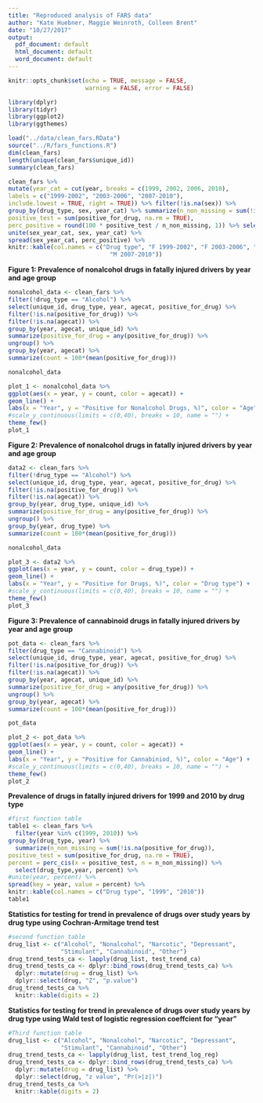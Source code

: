 ```yaml
---
title: "Reproduced analysis of FARS data"
author: "Kate Huebner, Maggie Weinroth, Colleen Brent"
date: "10/27/2017"
output:
  pdf_document: default
  html_document: default
  word_document: default
---
```


```r
knitr::opts_chunk$set(echo = TRUE, message = FALSE,
                      warning = FALSE, error = FALSE)
```

```r
library(dplyr) 
library(tidyr) 
library(ggplot2)
library(ggthemes)
```

```r
load("../data/clean_fars.RData") 
source("../R/fars_functions.R")
dim(clean_fars)
length(unique(clean_fars$unique_id))
summary(clean_fars)

```

```r
clean_fars %>%
mutate(year_cat = cut(year, breaks = c(1999, 2002, 2006, 2010),
labels = c("1999-2002", "2003-2006", "2007-2010"),
include.lowest = TRUE, right = TRUE)) %>% filter(!is.na(sex)) %>%
group_by(drug_type, sex, year_cat) %>% summarize(n_non_missing = sum(!is.na(positive_for_drug)),
positive_test = sum(positive_for_drug, na.rm = TRUE),
perc_positive = round(100 * positive_test / n_non_missing, 1)) %>% select(drug_type, sex, year_cat, perc_positive) %>%
unite(sex_year_cat, sex, year_cat) %>%
spread(sex_year_cat, perc_positive) %>%
knitr::kable(col.names = c("Drug type", "F 1999-2002", "F 2003-2006", "F 2007-2010", "M 1999-2002", "M 2003-2006",
                             "M 2007-2010"))
```

**Figure 1: Prevalence of nonalcohol drugs in fatally injured drivers by year and age group**

```r

nonalcohol_data <- clean_fars %>%
filter(!drug_type == "Alcohol") %>%
select(unique_id, drug_type, year, agecat, positive_for_drug) %>%
filter(!is.na(positive_for_drug)) %>%
filter(!is.na(agecat)) %>%
group_by(year, agecat, unique_id) %>% 
summarize(positive_for_drug = any(positive_for_drug)) %>% 
ungroup() %>% 
group_by(year, agecat) %>%
summarize(count = 100*(mean(positive_for_drug)))

nonalcohol_data

plot_1 <- nonalcohol_data %>%
ggplot(aes(x = year, y = count, color = agecat)) +
geom_line() +
labs(x = "Year", y = "Positive for Nonalcohol Drugs, %)", color = "Age") +
#scale_y_continuous(limits = c(0,40), breaks = 10, name = "") +
theme_few()
plot_1

```

**Figure 2: Prevalence of nonalcohol drugs in fatally injured drivers by year and age group**

```r
data2 <- clean_fars %>%
filter(!drug_type == "Alcohol") %>%
select(unique_id, drug_type, year, agecat, positive_for_drug) %>%
filter(!is.na(positive_for_drug)) %>%
filter(!is.na(agecat)) %>%
group_by(year, drug_type, unique_id) %>% 
summarize(positive_for_drug = any(positive_for_drug)) %>% 
ungroup() %>% 
group_by(year, drug_type) %>%
summarize(count = 100*(mean(positive_for_drug)))

nonalcohol_data

plot_3 <- data2 %>%
ggplot(aes(x = year, y = count, color = drug_type)) +
geom_line() +
labs(x = "Year", y = "Positive for Drugs, %)", color = "Drug type") +
#scale_y_continuous(limits = c(0,40), breaks = 10, name = "") +
theme_few()
plot_3
```

**Figure 3: Prevalence of cannabinoid drugs in fatally injured drivers by year and age group **

```r

pot_data <- clean_fars %>%
filter(drug_type == "Cannabinoid") %>%
select(unique_id, drug_type, year, agecat, positive_for_drug) %>%
filter(!is.na(positive_for_drug)) %>%
filter(!is.na(agecat)) %>%
group_by(year, agecat, unique_id) %>% 
summarize(positive_for_drug = any(positive_for_drug)) %>% 
ungroup() %>% 
group_by(year, agecat) %>%
summarize(count = 100*(mean(positive_for_drug)))

pot_data

plot_2 <- pot_data %>%
ggplot(aes(x = year, y = count, color = agecat)) +
geom_line() +
labs(x = "Year", y = "Positive for Cannabiniod, %)", color = "Age") +
#scale_y_continuous(limits = c(0,40), breaks = 10, name = "") +
theme_few()
plot_2
```

**Prevalence of drugs in fatally injured drivers for 1999 and 2010 by drug type** 

```r
#first function table
table1 <- clean_fars %>%
  filter(year %in% c(1999, 2010)) %>% 
group_by(drug_type, year) %>% 
  summarize(n_non_missing = sum(!is.na(positive_for_drug)),
positive_test = sum(positive_for_drug, na.rm = TRUE),
percent = perc_cis(x = positive_test, n = n_non_missing)) %>% 
  select(drug_type,year, percent) %>%
#unite(year, percent) %>%
spread(key = year, value = percent) %>%
knitr::kable(col.names = c("Drug type", "1999", "2010"))
table1
```

**Statistics for testing for trend in prevalence of drugs over study years by drug type using Cochran-Armitage trend test** 

```r
#second function table
drug_list <- c("Alcohol", "Nonalcohol", "Narcotic", "Depressant",
               "Stimulant", "Cannabinoid", "Other")
drug_trend_tests_ca <- lapply(drug_list, test_trend_ca)
drug_trend_tests_ca <- dplyr::bind_rows(drug_trend_tests_ca) %>%
  dplyr::mutate(drug = drug_list) %>%
  dplyr::select(drug, "Z", "p.value")
drug_trend_tests_ca %>%
  knitr::kable(digits = 2)
```

**Statistics for testing for trend in prevalence of drugs over study years by drug type using Wald test of logistic regression coeffcient for “year”**

```r
#Third function table
drug_list <- c("Alcohol", "Nonalcohol", "Narcotic", "Depressant",
               "Stimulant", "Cannabinoid", "Other")
drug_trend_tests_ca <- lapply(drug_list, test_trend_log_reg)
drug_trend_tests_ca <- dplyr::bind_rows(drug_trend_tests_ca) %>%
  dplyr::mutate(drug = drug_list) %>%
  dplyr::select(drug, "z value", "Pr(>|z|)")
drug_trend_tests_ca %>%
  knitr::kable(digits = 2)

```


